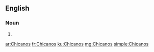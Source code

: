 ==English==

===Noun===
{{head|en|noun plural form}}

# {{plural of|Chicano|lang=en}}

[[ar:Chicanos]]
[[fr:Chicanos]]
[[ku:Chicanos]]
[[mg:Chicanos]]
[[simple:Chicanos]]